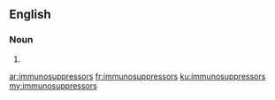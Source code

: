 ==English==

===Noun===
{{head|en|plural}}

# {{plural of|immunosuppressor|lang=en|nocat=1}}

[[ar:immunosuppressors]]
[[fr:immunosuppressors]]
[[ku:immunosuppressors]]
[[my:immunosuppressors]]